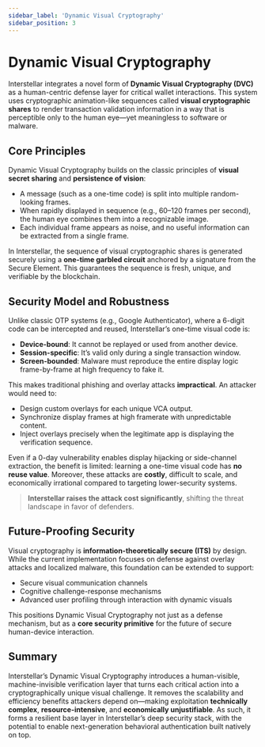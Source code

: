 ```yaml
---
sidebar_label: 'Dynamic Visual Cryptography'
sidebar_position: 3
---
```


# Dynamic Visual Cryptography

Interstellar integrates a novel form of **Dynamic Visual Cryptography (DVC)** as a human-centric defense layer for critical wallet interactions. This system uses cryptographic animation-like sequences called **visual cryptographic shares** to render transaction validation information in a way that is perceptible only to the human eye—yet meaningless to software or malware.

## Core Principles

Dynamic Visual Cryptography builds on the classic principles of **visual secret sharing** and **persistence of vision**:
- A message (such as a one-time code) is split into multiple random-looking frames.
- When rapidly displayed in sequence (e.g., 60–120 frames per second), the human eye combines them into a recognizable image.
- Each individual frame appears as noise, and no useful information can be extracted from a single frame.

In Interstellar, the sequence of visual cryptographic shares is generated securely using a **one-time garbled circuit** anchored by a signature from the Secure Element. This guarantees the sequence is fresh, unique, and verifiable by the blockchain.

## Security Model and Robustness
Unlike classic OTP systems (e.g., Google Authenticator), where a 6-digit code can be intercepted and reused, Interstellar’s one-time visual code is:
- **Device-bound**: It cannot be replayed or used from another device.
- **Session-specific**: It’s valid only during a single transaction window.
- **Screen-bounded**: Malware must reproduce the entire display logic frame-by-frame at high frequency to fake it.

This makes traditional phishing and overlay attacks **impractical**. An attacker would need to:
- Design custom overlays for each unique VCA output.
- Synchronize display frames at high framerate with unpredictable content.
- Inject overlays precisely when the legitimate app is displaying the verification sequence.

Even if a 0-day vulnerability enables display hijacking or side-channel extraction, the benefit is limited: learning a one-time visual code has **no reuse value**. Moreover, these attacks are **costly**, difficult to scale, and economically irrational compared to targeting lower-security systems.

> **Interstellar raises the attack cost significantly**, shifting the threat landscape in favor of defenders.

## Future-Proofing Security
Visual cryptography is **information-theoretically secure (ITS)** by design. While the current implementation focuses on defense against overlay attacks and localized malware, this foundation can be extended to support:
- Secure visual communication channels
- Cognitive challenge-response mechanisms
- Advanced user profiling through interaction with dynamic visuals

This positions Dynamic Visual Cryptography not just as a defense mechanism, but as a **core security primitive** for the future of secure human-device interaction.

## Summary
Interstellar’s Dynamic Visual Cryptography introduces a human-visible, machine-invisible verification layer that turns each critical action into a cryptographically unique visual challenge. It removes the scalability and efficiency benefits attackers depend on—making exploitation **technically complex**, **resource-intensive**, and **economically unjustifiable**. As such, it forms a resilient base layer in Interstellar’s deep security stack, with the potential to enable next-generation behavioral authentication built natively on top.

